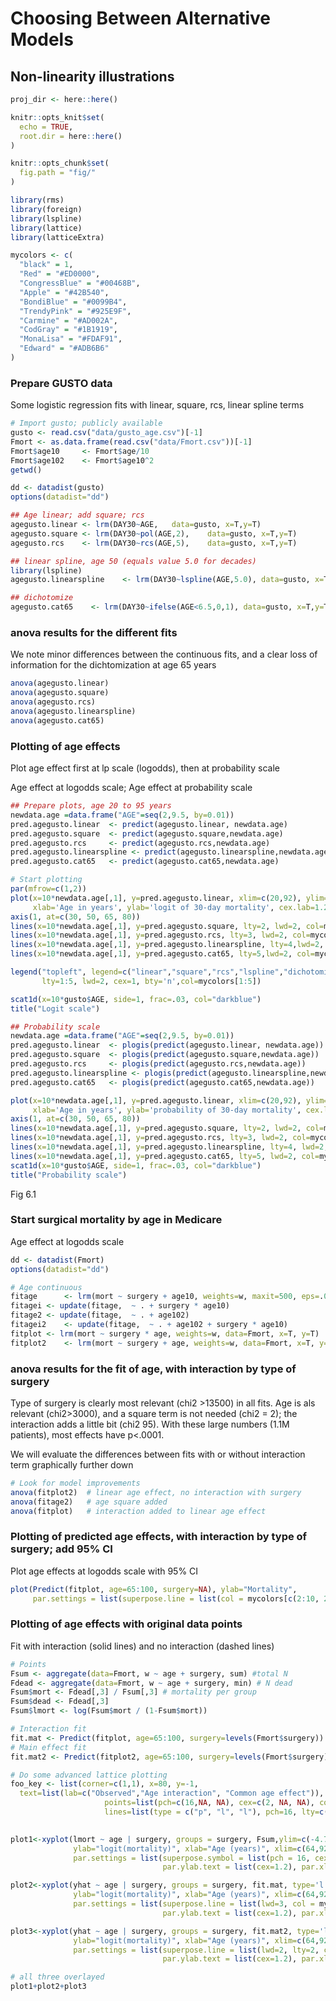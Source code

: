 # Choosing Between Alternative Models {#ch:altmods}

## Non-linearity illustrations


```r
proj_dir <- here::here()

knitr::opts_knit$set(
  echo = TRUE,
  root.dir = here::here()
)

knitr::opts_chunk$set(
  fig.path = "fig/"
)

library(rms)
library(foreign)
library(lspline)
library(lattice)
library(latticeExtra)

mycolors <- c(
  "black" = 1,
  "Red" = "#ED0000",
  "CongressBlue" = "#00468B",
  "Apple" = "#42B540",
  "BondiBlue" = "#0099B4",
  "TrendyPink" = "#925E9F",
  "Carmine" = "#AD002A",
  "CodGray" = "#1B1919",
  "MonaLisa" = "#FDAF91",
  "Edward" = "#ADB6B6"
)
```

### Prepare GUSTO data
Some logistic regression fits with linear, square, rcs, linear spline terms

```r
# Import gusto; publicly available
gusto <- read.csv("data/gusto_age.csv")[-1]
Fmort <- as.data.frame(read.csv("data/Fmort.csv"))[-1]
Fmort$age10 	<- Fmort$age/10
Fmort$age102 	<- Fmort$age10^2
getwd()
```


```r
dd <- datadist(gusto)
options(datadist="dd")

## Age linear; add square; rcs
agegusto.linear <- lrm(DAY30~AGE,	data=gusto, x=T,y=T)
agegusto.square <- lrm(DAY30~pol(AGE,2),	data=gusto, x=T,y=T)
agegusto.rcs    <- lrm(DAY30~rcs(AGE,5),	data=gusto, x=T,y=T)

## linear spline, age 50 (equals value 5.0 for decades)
library(lspline)
agegusto.linearspline    <- lrm(DAY30~lspline(AGE,5.0),	data=gusto, x=T,y=T)

## dichotomize
agegusto.cat65    <- lrm(DAY30~ifelse(AGE<6.5,0,1),	data=gusto, x=T,y=T)
```

### anova results for the different fits
We note minor differences between the continuous fits, and a clear loss of information for the dichtomization at age 65 years
```r
anova(agegusto.linear)
anova(agegusto.square)
anova(agegusto.rcs)
anova(agegusto.linearspline)
anova(agegusto.cat65)
```

### Plotting of age effects
Plot age effect first at lp scale (logodds), then at probability scale

Age effect at logodds scale;  Age effect at probability scale
```r
## Prepare plots, age 20 to 95 years
newdata.age =data.frame("AGE"=seq(2,9.5, by=0.01))
pred.agegusto.linear  <- predict(agegusto.linear, newdata.age)
pred.agegusto.square  <- predict(agegusto.square,newdata.age)
pred.agegusto.rcs     <- predict(agegusto.rcs,newdata.age)
pred.agegusto.linearspline <- predict(agegusto.linearspline,newdata.age)
pred.agegusto.cat65   <- predict(agegusto.cat65,newdata.age)

# Start plotting
par(mfrow=c(1,2))
plot(x=10*newdata.age[,1], y=pred.agegusto.linear, xlim=c(20,92), ylim=c(-6,0), las=1, xaxt="n",
     xlab='Age in years', ylab='logit of 30-day mortality', cex.lab=1.2, type="l", lwd=2)
axis(1, at=c(30, 50, 65, 80))
lines(x=10*newdata.age[,1], y=pred.agegusto.square, lty=2, lwd=2, col=mycolors[2])
lines(x=10*newdata.age[,1], y=pred.agegusto.rcs, lty=3, lwd=2, col=mycolors[3])
lines(x=10*newdata.age[,1], y=pred.agegusto.linearspline, lty=4,lwd=2, col=mycolors[4])
lines(x=10*newdata.age[,1], y=pred.agegusto.cat65, lty=5,lwd=2, col=mycolors[5])

legend("topleft", legend=c("linear","square","rcs","lspline","dichotomize"),
       lty=1:5, lwd=2, cex=1, bty='n',col=mycolors[1:5])

scat1d(x=10*gusto$AGE, side=1, frac=.03, col="darkblue")
title("Logit scale")

## Probability scale
newdata.age =data.frame("AGE"=seq(2,9.5, by=0.01))
pred.agegusto.linear  <- plogis(predict(agegusto.linear, newdata.age))
pred.agegusto.square  <- plogis(predict(agegusto.square,newdata.age))
pred.agegusto.rcs     <- plogis(predict(agegusto.rcs,newdata.age))
pred.agegusto.linearspline <- plogis(predict(agegusto.linearspline,newdata.age))
pred.agegusto.cat65   <- plogis(predict(agegusto.cat65,newdata.age))

plot(x=10*newdata.age[,1], y=pred.agegusto.linear, xlim=c(20,92), ylim=c(0,.5), las=1, xaxt="n",
     xlab='Age in years', ylab='probability of 30-day mortality', cex.lab=1.2, type="l", lwd=2)
axis(1, at=c(30, 50, 65, 80))
lines(x=10*newdata.age[,1], y=pred.agegusto.square, lty=2, lwd=2, col=mycolors[2])
lines(x=10*newdata.age[,1], y=pred.agegusto.rcs, lty=3, lwd=2, col=mycolors[3])
lines(x=10*newdata.age[,1], y=pred.agegusto.linearspline, lty=4, lwd=2, col=mycolors[4])
lines(x=10*newdata.age[,1], y=pred.agegusto.cat65, lty=5, lwd=2, col=mycolors[5])
scat1d(x=10*gusto$AGE, side=1, frac=.03, col="darkblue")
title("Probability scale")
```


Fig 6.1

### Start surgical mortality by age in Medicare

Age effect at logodds scale
```r
dd <- datadist(Fmort)
options(datadist="dd")

# Age continuous
fitage		<- lrm(mort ~ surgery + age10, weights=w, maxit=500, eps=.025, data=Fmort)
fitagei	<- update(fitage,  ~ . + surgery * age10)
fitage2	<- update(fitage,  ~ . + age102)
fitagei2	<- update(fitage,  ~ . + age102 + surgery * age10)
fitplot	<- lrm(mort ~ surgery * age, weights=w, data=Fmort, x=T, y=T)
fitplot2	<- lrm(mort ~ surgery + age, weights=w, data=Fmort, x=T, y=T)
```

### anova results for the fit of age, with interaction by type of surgery

Type of surgery is clearly most relevant (chi2 >13500) in all fits. Age is als relevant (chi2>3000), and a square term is not needed (chi2 = 2); the interaction adds a little bit (chi2 95). With these large numbers (1.1M patients), most effects have p<.0001.

We will evaluate the differences between fits with or without interaction term graphically further down

```r
# Look for model improvements 
anova(fitplot2)  # linear age effect, no interaction with surgery
anova(fitage2)   # age square added
anova(fitplot)   # interaction added to linear age effect
```

### Plotting of predicted age effects, with interaction by type of surgery; add 95% CI

Plot age effects at logodds scale with 95% CI

```r
plot(Predict(fitplot, age=65:100, surgery=NA), ylab="Mortality", 
     par.settings = list(superpose.line = list(col = mycolors[c(2:10, 2:6)])))
```

### Plotting of age effects with original data points

Fit with interaction (solid lines) and no interaction (dashed lines)

```r
# Points
Fsum <- aggregate(data=Fmort, w ~ age + surgery, sum) #total N
Fdead <- aggregate(data=Fmort, w ~ age + surgery, min) # N dead
Fsum$mort <- Fdead[,3] / Fsum[,3] # mortality per group
Fsum$dead <- Fdead[,3]
Fsum$lmort <- log(Fsum$mort / (1-Fsum$mort))

# Interaction fit
fit.mat <- Predict(fitplot, age=65:100, surgery=levels(Fmort$surgery))
# Main effect fit
fit.mat2 <- Predict(fitplot2, age=65:100, surgery=levels(Fmort$surgery))

# Do some advanced lattice plotting
foo_key <- list(corner=c(1,1), x=80, y=-1,
  text=list(lab=c("Observed","Age interaction", "Common age effect")),
                     points=list(pch=c(16,NA, NA), cex=c(2, NA, NA), col=c("red", "red", "black")), 
                     lines=list(type = c("p", "l", "l"), pch=16, lty=c(0,1,2), lwd=3, col=c("red", "red", "black")))
                

plot1<-xyplot(lmort ~ age | surgery, groups = surgery, Fsum,ylim=c(-4.7,-0.8),
              ylab="logit(mortality)", xlab="Age (years)", xlim=c(64,92), 
              par.settings = list(superpose.symbol = list(pch = 16, cex = 1, col = mycolors[c(2:10, 2:6)]),
                                  par.ylab.text = list(cex=1.2), par.xlab.text = list(cex=1.2)))

plot2<-xyplot(yhat ~ age | surgery, groups = surgery, fit.mat, type='l',
              ylab="logit(mortality)", xlab="Age (years)", xlim=c(64,92), 
              par.settings = list(superpose.line = list(lwd=3, col = mycolors[c(2:10, 2:6)]),
                                  par.ylab.text = list(cex=1.2), par.xlab.text = list(cex=1.2)))

plot3<-xyplot(yhat ~ age | surgery, groups = surgery, fit.mat2, type='l',
              ylab="logit(mortality)", xlab="Age (years)", xlim=c(64,92), 
              par.settings = list(superpose.line = list(lwd=2, lty=2, col = 'black'),
                                  par.ylab.text = list(cex=1.2), par.xlab.text = list(cex=1.2)))

# all three overlayed
plot1+plot2+plot3
```

